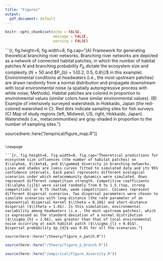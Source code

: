 ```yaml
---
title: "Figures"
output:
  pdf_document: default
---
```


```r

knitr::opts_chunk$set(echo = FALSE,
                      message = FALSE,
                      warning = FALSE)

```

```{r, fig.height=6, fig.width=8, fig.cap="(A) Framework for generating theoretical branching river networks. Branching river networks are depicted as a network of connected habitat patches, in which the number of habitat patches $N$ and branching probability $P_{b}$ dictate the ecosystem size and complexity ($N = 50$ and $P_{b} = \\{0.2, 0.5, 0.8\\}$ in this example). Environmental conditions at headwaters (i.e., the most upstream patches) are drawn randomly from a normal distribution and propagate downstream with local environmental noise (a spatially autoregressive process with white noise; Methods). Habitat patches are colored in proportion to environmental values (similar colors have similar environmental values). (B) Example of intensively surveyed watersheds in Hokkaido, Japan (the red-colored watershed in C). Red dots indicate sampling sites for fish surveys. (C) Map of study regions (left, Midwest, US; right, Hokkaido, Japan). Watersheds (i.e., metacommunities) are gray-shaded in proportion to the number of sampling sites."}

source(here::here("/empirical/figure_map.R"))

```

\newpage

```{r, fig.height=6, fig.width=8, fig.cap="Theoretical predictions for ecosystem size influences (the number of habitat patches) on $\\alpha$, $\\beta$, and $\\gamma$ diversity in branching networks. Lines and shades are loess curves fitted to simulated data and its 95% confidence intervals. Each panel represents different ecological scenarios under which metacommunity dynamics were simulated. Rows represent different competition strength. Competitive coefficients ($\\alpha_{ij}$) were varied randomly from 0 to 1.5 (top, strong competition) or 0.75 (bottom, weak competition). Columns represent different dispersal scenarios. Two dispersal parameters were chosen to simulate scenarios with long-distance (the rate parameter of an exponential dispersal kernel $\\theta = 0.10$) and short-distance dispersal ($\\theta = 1.0$). In this simulation, environmental variability among headwaters (i.e., the most upstream patches), which is expressed as the standard deviation of a normal distribution ($\\sigma_{h} = 1.0$), was greater than that of local environmental noise occurring at each habitat patch ($\\sigma_{l} = 0.01$). Dispersal probability $p_{d}$ was 0.01 for all the scenarios."}

source(here::here("/theory/figure_n_patch.R"))
```

\newpage

```r

source(here::here("/theory/figure_p_branch.R"))
```

\newpage

```r

source(here::here("/empirical/figure_diversity.R"))
```

